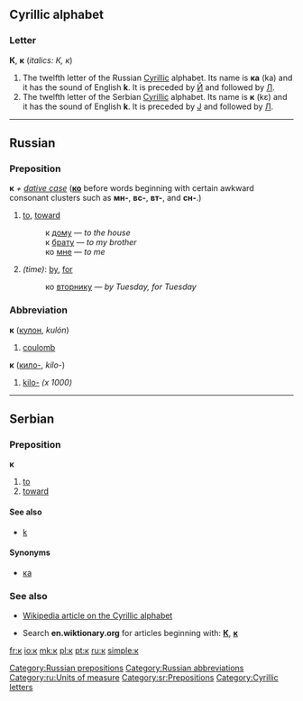 ==Cyrillic alphabet==

===Letter===
'''К''', '''к''' (''italics: К, к'')

# The twelfth letter of the Russian [[Cyrillic]] alphabet. Its name is '''ка''' (ka) and it has the sound of English '''k'''. It is preceded by [[й|Й]] and followed by [[л|Л]].
# The twelfth letter of the Serbian [[Cyrillic]] alphabet. Its name is '''к''' (kɛ) and it has the sound of English '''k'''. It is preceded by [[ј|Ј]] and followed by [[л|Л]].

----

==Russian==

===Preposition===
'''к''' ''+ [[dative case]]'' ('''[[ко]]''' before words beginning with certain awkward consonant clusters such as '''мн-''', '''вс-''', '''вт-''', and '''сн-'''.)

# [[to]], [[toward]]
#:к [[дом|дому]] — ''to the house''
#:к [[брат|брату]] — ''to my brother''
#:ко [[я#Russian|мне]] — ''to me''
# ''(time)'': [[by]], [[for]]
#:ко [[вторник|вторнику]] — ''by Tuesday, for Tuesday''

===Abbreviation===
'''к''' ([[кулон]], ''kulón'')

# [[coulomb]]

'''к''' ([[кило-]], ''kilo-'')

# [[kilo-]] ''(x 1000)''

[[Category:Russian prepositions]]
[[Category:Russian abbreviations]]
[[Category:ru:Units of measure]]

----

==Serbian==

===Preposition===
'''к'''

# [[to]]
# [[toward]]

====See also====
*[[k#Serbian|k]]

====Synonyms====
*[[ка#Serbian|ка]]

===See also===
*[[w:Cyrillic alphabet|Wikipedia article on the Cyrillic alphabet]]

*Search '''en.wiktionary.org''' for articles beginning with: '''[http://en.wiktionary.org/w/index.php?title=Special%3AAllpages&from=%D0%9A&namespace=0 К]''', '''[http://en.wiktionary.org/w/index.php?title=Special%3AAllpages&from=%D0%BA&namespace=0 к]'''

[[Category:sr:Prepositions]]
[[Category:Cyrillic letters]]

[[fr:к]]
[[io:к]]
[[mk:к]]
[[pl:к]]
[[pt:к]]
[[ru:к]]
[[simple:к]]